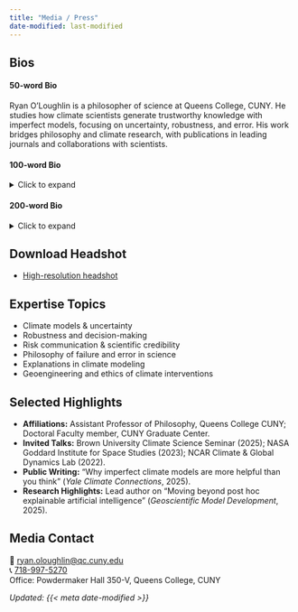 ```yaml
---
title: "Media / Press"
date-modified: last-modified
---
```


## Bios {#bios}

#### 50-word Bio
Ryan O’Loughlin is a philosopher of science at Queens College, CUNY. He studies how climate scientists generate trustworthy knowledge with imperfect models, focusing on uncertainty, robustness, and error. His work bridges philosophy and climate research, with publications in leading journals and collaborations with scientists.  

#### 100-word Bio
<details>
<summary>Click to expand</summary>
Ryan O’Loughlin is a philosopher of science whose work explains how scientists generate trustworthy knowledge with imperfect models. He is an Assistant Professor of Philosophy at Queens College, CUNY and doctoral faculty member in Earth & Environmental Sciences at the CUNY Graduate Center. His research focuses on climate models, robustness, and uncertainty, and he collaborates with scientists at Indiana University, NCAR, and Cornell. Ryan has published in leading journals including *Synthese*, and *Climatic Change*, and written for *Yale Climate Connections*. He is a clear and accessible voice on science, uncertainty, and decision-making.  
</details>

#### 200-word Bio
<details>
<summary>Click to expand</summary>
Ryan O’Loughlin is a philosopher of science specializing in climate models, uncertainty, and decision-making. He is an Assistant Professor of Philosophy at Queens College, CUNY, and serves as doctoral faculty member in Earth and Environmental Sciences at the CUNY Graduate Center. His research investigates how scientists trust and learn from imperfect models, and why error and failure can be epistemically productive. He has published in *Synthese*, *Climatic Change*, and *Geoscientific Model Development*, and co-authored interdisciplinary work with climate scientists at Indiana University, NCAR, and Cornell. In addition to academic writing, Ryan engages broader audiences through public-facing essays, including contributions to *Yale Climate Connections*, where he explains the value of imperfect models for climate policy. He has been invited to speak at Brown University, NASA GISS, and NCAR. Ryan is committed to making philosophy relevant beyond academia, clarifying how uncertainty and robustness matter for science, policy, and public trust.  
</details>

## Download Headshot {#headshot}
- [High-resolution headshot](assets/headshot.jpg)

## Expertise Topics {#expertise}
- Climate models & uncertainty  
- Robustness and decision-making  
- Risk communication & scientific credibility  
- Philosophy of failure and error in science  
- Explanations in climate modeling  
- Geoengineering and ethics of climate interventions  

## Selected Highlights {#highlights}
- **Affiliations:** Assistant Professor of Philosophy, Queens College CUNY; Doctoral Faculty member, CUNY Graduate Center.  
- **Invited Talks:** Brown University Climate Science Seminar (2025); NASA Goddard Institute for Space Studies (2023); NCAR Climate & Global Dynamics Lab (2022).  
- **Public Writing:** “Why imperfect climate models are more helpful than you think” (*Yale Climate Connections*, 2025).  
- **Research Highlights:** Lead author on “Moving beyond post hoc explainable artificial intelligence” (*Geoscientific Model Development*, 2025).  

## Media Contact {#media-contact}
📧 [ryan.oloughlin@qc.cuny.edu](mailto:ryan.oloughlin@qc.cuny.edu)  
📞 [718-997-5270](tel:7189975270)  
Office: Powdermaker Hall 350-V, Queens College, CUNY  


*Updated: {{< meta date-modified >}}*

